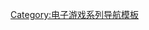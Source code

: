 {{Navbox
| name = 猎杀潜航系列
| title = [[猎杀潜航系列]]
| state = {{{state|autocollapse}}}
| bodyclass=hlist

| list1 =
* [[猎杀潜航 (游戏)|猎杀潜航]]
* [[猎杀潜航II|II]]
* [[猎杀潜航III|III]]
* [[猎杀潜航4：太平洋海狼|4：太平洋海狼]]
** [[猎杀潜航4：太平洋海狼 - U型潜艇任务|U艇任务]]
* [[猎杀潜航5：大西洋战役|5：大西洋战役]]

}}<noinclude>
{{collapsible option}}

{{DEFAULTSORT:Silent Hunter}}
[[Category:电子游戏系列导航模板]]
</noinclude>